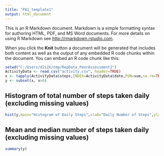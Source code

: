 ```yaml
---
title: "PA1_template1"
output: html_document
---
```


This is an R Markdown document. Markdown is a simple formatting syntax for authoring HTML, PDF, and MS Word documents. For more details on using R Markdown see <http://rmarkdown.rstudio.com>.

When you click the **Knit** button a document will be generated that includes both content as well as the output of any embedded R code chunks within the document. You can embed an R code chunk like this:

```r
setwd("C:/Users/d2i2k/tmp/RepData_PeerAssessment1")
ActivityData <- read.csv("activity.csv", header=TRUE) 
x <- tapply(ActivityData$steps,INDEX=ActivityData$date,FUN=sum,na.rm=TRUE)
y <- subset(x, x>0)
```

## Histogram of total number of steps taken daily (excluding missing values)
```r
hist(y,main="Histogram of Daily Steps",xlab="Daily Number of Steps",ylab="Frequency")
```

## Mean and median number of steps taken daily (excluding missing values)
```r
summary(y)
```